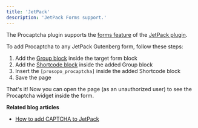 ```yaml
---
title: 'JetPack'
description: 'JetPack Forms support.'
---
```


The Procaptcha plugin supports the [forms feature](https://jetpack.com/forms/) of the [JetPack plugin](https://wordpress.org/plugins/jetpack/).

To add Procaptcha to any JetPack Gutenberg form, follow these steps:

1. Add the [Group block](https://wordpress.org/documentation/article/group-block/) inside the target form block
2. Add the [Shortcode block](https://wordpress.org/documentation/article/shortcode-block/) inside the added Group block
3. Insert the `[prosopo_procaptcha]` inside the added Shortcode block
4. Save the page

That's it! Now you can open the page (as an unauthorized user) to see the Procaptcha widget inside the form.

**Related blog articles**

* [How to add CAPTCHA to JetPack](https://prosopo.io/wordpress/how-to-add-captcha-to-jetpack/)

